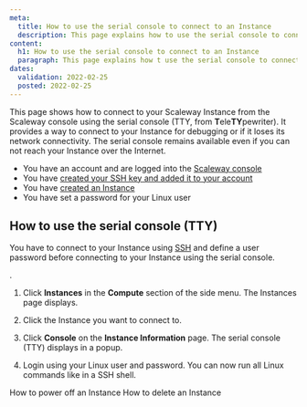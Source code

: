 ```yaml
---
meta:
  title: How to use the serial console to connect to an Instance
  description: This page explains how to use the serial console to connect to an Instance
content:
  h1: How to use the serial console to connect to an Instance
  paragraph: This page explains how t use the serial console to connect to an Instance
dates:
  validation: 2022-02-25
  posted: 2022-02-25
---
```


This page shows how to connect to your Scaleway Instance from the Scaleway console using the serial console (TTY, from **T**ele**TY**pewriter). It provides a way to connect to your Instance for debugging or if it loses its network connectivity. The serial console remains available even if you can not reach your Instance over the Internet.

<Message type="requirement">

  - You have an account and are logged into the [Scaleway console](https://console.scaleway.com)
  - You have [created your SSH key and added it to your account](/console/my-project/how-to/create-ssh-key/)
  - You have [created an Instance](/compute/instances/how-to/create-an-instance)
  - You have set a password for your Linux user

</Message>

## How to use the serial console (TTY)

<Message type="important">

You have to connect to your Instance using [SSH](/compute/instances/how-to/connect-to-instance/) and define a user password before connecting to your Instance using the serial console.

</Message>.

1. Click **Instances** in the **Compute** section of the side menu. The Instances page displays.

2. Click the Instance you want to connect to.

3. Click **Console** on the **Instance Information** page. The serial console (TTY) displays in a popup.
    <Lightbox src="scaleway-connect-tty.png" alt="" /> 

4. Login using your Linux user and password. You can now run all Linux commands like in a SSH shell.

<Navigation title="See Also">
  <PreviousButton to="/compute/instances/how-to/power-off-instance/">How to power off an Instance</PreviousButton>
  <NextButton to="/compute/instances/how-to/delete-instance/">How to delete an Instance</NextButton>
</Navigation>
